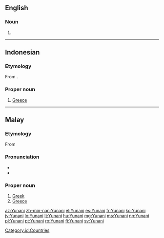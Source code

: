 ==English==

===Noun===
{{en-noun|-}}

# {{alt form|Unani|lang=en}}

----

==Indonesian==
{{wikipedia|lang=id}}

===Etymology===
From {{etyl|ar|id}} {{term|lang=ar|اليُونَان||Greece}}.

===Proper noun===
{{head|id|proper noun}}

# [[Greece]]

[[Category:id:Countries]]

----

==Malay==

===Etymology===
From {{etyl|ar|ms}} {{term|اليونان||Greece|tr=al-yunaan|lang=ar}}

===Pronunciation===
* {{IPA|[junani]|lang=ms}}
* {{rhymes|ani|ni|i|lang=ms}}

===Proper noun===
{{head|ms|proper noun}}

# [[Greek]] {{gloss|language of the Greek people}}
# [[Greece]]

[[az:Yunani]]
[[zh-min-nan:Yunani]]
[[el:Yunani]]
[[es:Yunani]]
[[fr:Yunani]]
[[ko:Yunani]]
[[jv:Yunani]]
[[lo:Yunani]]
[[lt:Yunani]]
[[hu:Yunani]]
[[mg:Yunani]]
[[ms:Yunani]]
[[nn:Yunani]]
[[pl:Yunani]]
[[pt:Yunani]]
[[ro:Yunani]]
[[fi:Yunani]]
[[sv:Yunani]]